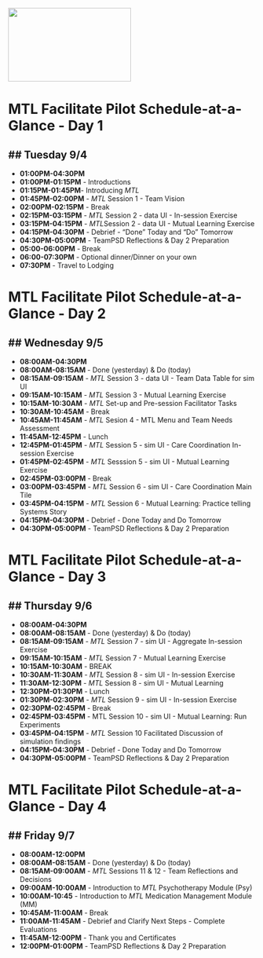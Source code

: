 <img src = "https://github.com/lzim/teampsd/blob/teampsd_style/mtl_logo/mtl_facilitate_sq_sm.png"
     height = "150" width = "250">  

# MTL Facilitate Pilot Schedule-at-a-Glance - Day 1

## Tuesday 9/4   
------------ 
- **01:00PM-04:30PM**  
- **01:00PM-01:15PM** - Introductions 
- **01:15PM-01:45PM**- Introducing *MTL*   
- **01:45PM-02:00PM** - *MTL* Session 1 - Team Vision 
- **02:00PM-02:15PM** - Break
- **02:15PM-03:15PM** - *MTL* Session 2 - data UI - In-session Exercise
- **03:15PM-04:15PM** - *MTL*Session 2 - data UI - Mutual Learning Exercise 
- **04:15PM-04:30PM** - Debrief - "Done" Today and "Do" Tomorrow   
- **04:30PM-05:00PM** - TeamPSD Reflections & Day 2 Preparation 
- **05:00-06:00PM** - Break 
- **06:00-07:30PM** - Optional dinner/Dinner on your own  
- **07:30PM** - Travel to Lodging 


# MTL Facilitate Pilot Schedule-at-a-Glance - Day 2

## Wednesday 9/5 	
--------------- 	
- **08:00AM-04:30PM**  	
- **08:00AM-08:15AM** - Done (yesterday) & Do (today)  
- **08:15AM-09:15AM** - *MTL* Session 3 - data UI - Team Data Table for sim UI 
- **09:15AM-10:15AM** - *MTL* Session 3 - Mutual Learning Exercise 
- **10:15AM-10:30AM** - *MTL* Set-up and Pre-session Facilitator Tasks
- **10:30AM-10:45AM** - Break
- **10:45AM-11:45AM** - *MTL* Sesion 4 - MTL Menu and Team Needs Assessment  
- **11:45AM-12:45PM** - Lunch
- **12:45PM-01:45PM** - *MTL* Session 5 - sim UI - Care Coordination In-session Exercise
- **01:45PM-02:45PM** - *MTL* Sesssion 5 - sim UI - Mutual Learning Exercise
- **02:45PM-03:00PM** - Break 
- **03:00PM-03:45PM** - *MTL* Session 6 - sim UI - Care Coordination Main Tile 
- **03:45PM-04:15PM** - *MTL* Session 6 - Mutual Learning: Practice telling Systems Story
- **04:15PM-04:30PM** - Debrief - Done Today and Do Tomorrow 
- **04:30PM-05:00PM** - TeamPSD Reflections & Day 2 Preparation

# MTL Facilitate Pilot Schedule-at-a-Glance - Day 3

## Thursday 9/6 
-------------- 
- **08:00AM-04:30PM** 
- **08:00AM-08:15AM** - Done (yesterday) & Do (today)                                 
- **08:15AM-09:15AM** - *MTL* Session 7 - sim UI - Aggregate In-session Exercise
- **09:15AM-10:15AM** - *MTL* Session 7 - Mutual Learning Exercise  
- **10:15AM-10:30AM** - BREAK  
- **10:30AM-11:30AM** - *MTL* Session 8 - sim UI - In-session Exercise   
- **11:30AM-12:30PM** - *MTL* Session 8 - sim UI - Mutual Learning 
- **12:30PM-01:30PM** - Lunch 
- **01:30PM-02:30PM** - *MTL* Session 9 - sim UI - In-session Exercise 
- **02:30PM-02:45PM** - Break  
- **02:45PM-03:45PM** - MTL Session 10 - sim UI - Mutual Learning: Run Experiments
- **03:45PM-04:15PM** - *MTL* Session 10 Facilitated Discussion of simulation findings
- **04:15PM-04:30PM** - Debrief - Done Today and Do Tomorrow 
- **04:30PM-05:00PM** - TeamPSD Reflections & Day 2 Preparation

# MTL Facilitate Pilot Schedule-at-a-Glance - Day 4

## Friday 9/7
------------
- **08:00AM-12:00PM**
- **08:00AM-08:15AM** - Done (yesterday) & Do (today)
- **08:15AM-09:00AM** - *MTL* Sessions 11 & 12 - Team Reflections and Decisions
- **09:00AM-10:00AM** - Introduction to *MTL* Psychotherapy Module (Psy)
- **10:00AM-10:45** - Introduction to *MTL* Medication Management Module (MM)
- **10:45AM-11:00AM** - Break
- **11:00AM-11:45AM** - Debrief and Clarify Next Steps - Complete Evaluations
- **11:45AM-12:00PM** - Thank you and Certificates
- **12:00PM-01:00PM** - TeamPSD Reflections & Day 2 Preparation 
